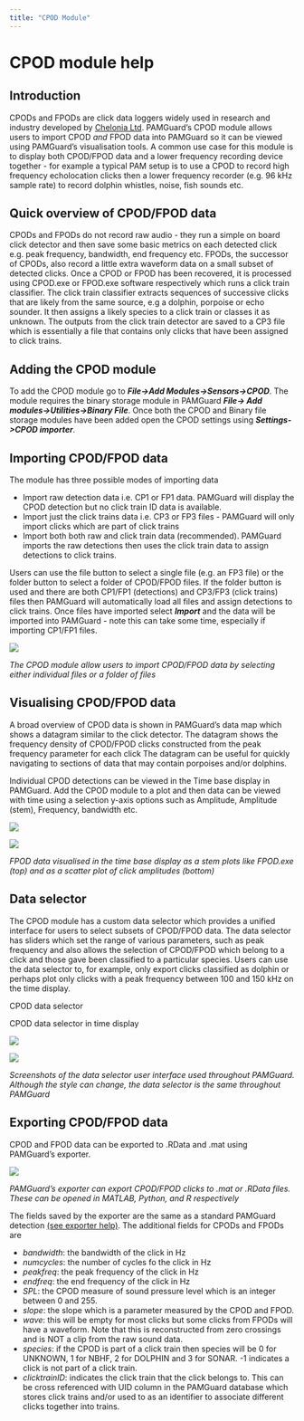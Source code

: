 ```yaml
---
title: "CPOD Module"
---
```

CPOD module help
================

Introduction
------------

CPODs and FPODs are click data loggers widely used in research and industry developed by [Chelonia Ltd](https://www.chelonia.co.uk). PAMGuard's CPOD module allows users to import CPOD _and_ FPOD data into PAMGuard so it can be viewed using PAMGuard's visualisation tools. A common use case for this module is to display both CPOD/FPOD data and a lower frequency recording device together - for example a typical PAM setup is to use a CPOD to record high frequency echolocation clicks then a lower frequency recorder (e.g. 96 kHz sample rate) to record dolphin whistles, noise, fish sounds etc.

Quick overview of CPOD/FPOD data
--------------------------------

CPODs and FPODs do not record raw audio - they run a simple on board click detector and then save some basic metrics on each detected click e.g. peak frequency, bandwidth, end frequency etc. FPODs, the successor of CPODs, also record a little extra waveform data on a small subset of detected clicks. Once a CPOD or FPOD has been recovered, it is processed using CPOD.exe or FPOD.exe software respectively which runs a click train classifier. The click train classifier extracts sequences of successive clicks that are likely from the same source, e.g a dolphin, porpoise or echo sounder. It then assigns a likely species to a click train or classes it as unknown. The outputs from the click train detector are saved to a CP3 file which is essentially a file that contains only clicks that have been assigned to click trains.

Adding the CPOD module
----------------------

To add the CPOD module go to **_File->Add Modules->Sensors->CPOD_**. The module requires the binary storage module in PAMGuard **_File-> Add modules->Utilities->Binary File_**. Once both the CPOD and Binary file storage modules have been added open the CPOD settings using **_Settings->CPOD importer_**.

Importing CPOD/FPOD data
------------------------

The module has three possible modes of importing data

*   Import raw detection data i.e. CP1 or FP1 data. PAMGuard will display the CPOD detection but no click train ID data is available.
*   Import just the click trains data i.e. CP3 or FP3 files - PAMGuard will only import clicks which are part of click trains
*   Import both both raw and click train data (recommended). PAMGuard imports the raw detections then uses the click train data to assign detections to click trains.

Users can use the file button to select a single file (e.g. an FP3 file) or the folder button to select a folder of CPOD/FPOD files. If the folder button is used and there are both CP1/FP1 (detections) and CP3/FP3 (click trains) files then PAMGuard will automatically load all files and assign detections to click trains. Once files have imported select **_Import_** and the data will be imported into PAMGuard - note this can take some time, especially if importing CP1/FP1 files.

![](resources/cpod_settings_description.png)

_The CPOD module allow users to import CPOD/FPOD data by selecting either individual files or a folder of files_

Visualising CPOD/FPOD data
--------------------------

A broad overview of CPOD data is shown in PAMGuard's data map which shows a datagram similar to the click detector. The datagram shows the frequency density of CPOD/FPOD clicks constructed from the peak frequency parameter for each click The datagram can be useful for quickly navigating to sections of data that may contain porpoises and/or dolphins.

Individual CPOD detections can be viewed in the Time base display in PAMGuard. Add the CPOD module to a plot and then data can be viewed with time using a selection y-axis options such as Amplitude, Amplitude (stem), Frequency, bandwidth etc.

![](resources/cpod_time_display_stem.png)

![](resources/cpod_time_display_amplitude2.png)

_FPOD data visualised in the time base display as a stem plots like FPOD.exe (top) and as a scatter plot of click amplitudes (bottom)_

Data selector
-------------

The CPOD module has a custom data selector which provides a unified interface for users to select subsets of CPOD/FPOD data. The data selector has sliders which set the range of various parameters, such as peak frequency and also allows the selection of CPOD/FPOD which belong to a click and those gave been classified to a particular species. Users can use the data selector to, for example, only export clicks classified as dolphin or perhaps plot only clicks with a peak frequency between 100 and 150 kHz on the time display.

CPOD data selector

CPOD data selector in time display

![](resources/cpod_data_selector_swing.png)

![](resources/cpod_data_selector_fx.png)

_Screenshots of the data selector user interface used throughout PAMGuard. Although the style can change, the data selector is the same throughout PAMGuard_

Exporting CPOD/FPOD data
------------------------

CPOD and FPOD data can be exported to .RData and .mat using PAMGuard's exporter.

![](resources/cpod_exporter_dialog_swing.png)

_PAMGuard's exporter can export CPOD/FPOD clicks to .mat or .RData files. These can be opened in MATLAB, Python, and R respectively_

The fields saved by the exporter are the same as a standard PAMGuard detection [(see exporter help)](../../overview/dataexport/docs/dataexport.html). The additional fields for CPODs and FPODs are

*   _bandwidth_: the bandwidth of the click in Hz
*   _numcycles_: the number of cycles fo the click in Hz
*   _peakfreq_: the peak frequency of the click in Hz
*   _endfreq_: the end frequency of the click in Hz
*   _SPL_: the CPOD measure of sound pressure level which is an integer between 0 and 255.
*   _slope_: the slope which is a parameter measured by the CPOD and FPOD.
*   _wave_: this will be empty for most clicks but some clicks from FPODs will have a waveform. Note that this is reconstructed from zero crossings and is NOT a clip from the raw sound data.
*   _species_: if the CPOD is part of a click train then species will be 0 for UNKNOWN, 1 for NBHF, 2 for DOLPHIN and 3 for SONAR. -1 indicates a click is not part of a click train.
*   _clicktrainID_: indicates the click train that the click belongs to. This can be cross referenced with UID column in the PAMGuard database which stores click trains and/or used to as an identifier to associate different clicks together into trains.
